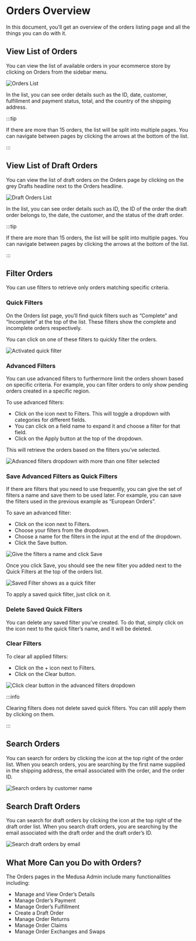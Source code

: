 
# Orders Overview

In this document, you’ll get an overview of the orders listing page and all the things you can do with it.

## View List of Orders

You can view the list of available orders in your ecommerce store by clicking on Orders from the sidebar menu.

![Orders List](https://i.imgur.com/dRBQpZW.png)

In the list, you can see order details such as the ID, date, customer, fulfillment and payment status, total, and the country of the shipping address.

:::tip

If there are more than 15 orders, the list will be split into multiple pages. You can navigate between pages by clicking the arrows at the bottom of the list.

:::

## View List of Draft Orders

You can view the list of draft orders on the Orders page by clicking on the grey Drafts headline next to the Orders headline.

![Draft Orders List](https://i.imgur.com/jvNVbbI.png)

In the list, you can see order details such as ID, the ID of the order the draft order belongs to, the date, the customer, and the status of the draft order.

:::tip

If there are more than 15 orders, the list will be split into multiple pages. You can navigate between pages by clicking the arrows at the bottom of the list.

:::

## Filter Orders

You can use filters to retrieve only orders matching specific criteria.

### Quick Filters

On the Orders list page, you’ll find quick filters such as “Complete” and “Incomplete” at the top of the list. These filters show the complete and incomplete orders respectively.

You can click on one of these filters to quickly filter the orders.

![Activated quick filter](https://i.imgur.com/FPW8tCY.png)

### Advanced Filters

You can use advanced filters to furthermore limit the orders shown based on specific criteria. For example, you can filter orders to only show pending orders created in a specific region.

To use advanced filters:

- Click on the <UiIcon lightIcon="https://i.imgur.com/alMqdZW.png" darkIcon="https://i.imgur.com/He8m6qd.png" alt="plus" /> icon next to Filters. This will toggle a dropdown with categories for different fields.
- You can click on a field name to expand it and choose a filter for that field.
- Click on the Apply button at the top of the dropdown.

This will retrieve the orders based on the filters you’ve selected.

![Advanced filters dropdown with more than one filter selected](https://i.imgur.com/7N1OELc.png)

### Save Advanced Filters as Quick Filters

If there are filters that you need to use frequently, you can give the set of filters a name and save them to be used later. For example, you can save the filters used in the previous example as “European Orders”.

To save an advanced filter:

- Click on the <UiIcon lightIcon="https://i.imgur.com/alMqdZW.png" darkIcon="https://i.imgur.com/He8m6qd.png" alt="plus" /> icon next to Filters.
- Choose your filters from the dropdown.
- Choose a name for the filters in the input at the end of the dropdown.
- Click the Save button.

![Give the filters a name and click Save](https://i.imgur.com/HhLVYkh.png)

Once you click Save, you should see the new filter you added next to the Quick Filters at the top of the orders list.

![Saved Filter shows as a quick filter](https://i.imgur.com/1ep3hVy.png)

To apply a saved quick filter, just click on it.

### Delete Saved Quick Filters

You can delete any saved filter you’ve created. To do that, simply click on the <UiIcon lightIcon="https://i.imgur.com/FFwnF0m.png" darkIcon="https://i.imgur.com/ZZN7BfE.png" alt="X" /> icon next to the quick filter’s name, and it will be deleted.

### Clear Filters

To clear all applied filters:

- Click on the + icon next to Filters.
- Click on the Clear button.

![Click clear button in the advanced filters dropdown](https://i.imgur.com/1ra8L7o.png)

:::info

Clearing filters does not delete saved quick filters. You can still apply them by clicking on them.

:::

## Search Orders

You can search for orders by clicking the <UiIcon lightIcon="https://i.imgur.com/efyG8WQ.png" darkIcon="https://i.imgur.com/NgocLvX.png" alt="magnifier" /> icon at the top right of the order list. When you search orders, you are searching by the first name supplied in the shipping address, the email associated with the order, and the order ID.

![Search orders by customer name](https://i.imgur.com/Z09rbmQ.png)

## Search Draft Orders

You can search for draft orders by clicking the <UiIcon lightIcon="https://i.imgur.com/efyG8WQ.png" darkIcon="https://i.imgur.com/NgocLvX.png" alt="magnifier" /> icon at the top right of the draft order list. When you search draft orders, you are searching by the email associated with the draft order and the draft order’s ID.

![Search draft orders by email](https://i.imgur.com/el0Y9WS.png)

## What More Can you Do with Orders?

The Orders pages in the Medusa Admin include many functionalities including:

- Manage and View Order’s Details
- Manage Order’s Payment
- Manage Order’s Fulfillment
- Create a Draft Order
- Manage Order Returns
- Manage Order Claims
- Manage Order Exchanges and Swaps